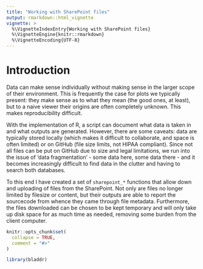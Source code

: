 ```yaml
---
title: "Working with SharePoint files"
output: rmarkdown::html_vignette
vignette: >
  %\VignetteIndexEntry{Working with SharePoint files}
  %\VignetteEngine{knitr::rmarkdown}
  %\VignetteEncoding{UTF-8}
---
```


# Introduction

Data can make sense individually without making sense in the larger scope of their environment. This is frequently the case for plots we typically present: they make sense as to what they mean (the good ones, at least), but to a naive viewer their origins are often completely unknown. This makes reproducibility difficult.

With the implementation of R, a script can document what data is taken in and what outputs are generated. However, there are some caveats: data are typically stored locally (which makes it difficult to collaborate, and space is often limited) or on GitHub (file size limits, not HIPAA compliant). Since not all files can be put on GitHub due to size and legal limitations, we run into the issue of 'data fragmentation' - some data here, some data there - and it becomes increasingly difficult to find data in the clutter and having to search both databases.

To this end I have created a set of `sharepoint_*` functions that allow down and uploading of files from the SharePoint. Not only are files no longer limited by filesize or content, but their outputs are able to report the sourcecode from whence they came through file metadata. Furthermore, the files downloaded can be chosen to be kept temporary and will only take up disk space for as much time as needed, removing some burden from the client computer.

```r
knitr::opts_chunk$set(
  collapse = TRUE,
  comment = "#>"
)
```

```r
library(bladdr)
```
